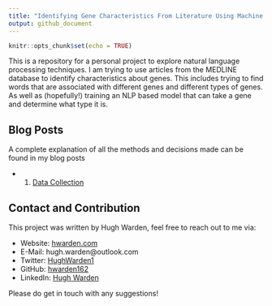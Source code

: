 ```yaml
---
title: "Identifying Gene Characteristics From Literature Using Machine Learning"
output: github_document
---
```


```r
knitr::opts_chunk$set(echo = TRUE)
```

This is a repository for a personal project to explore natural language processing techniques. I am trying to use articles from the MEDLINE database to identify characteristics about genes. This includes trying to find words that are associated with different genes and different types of genes. As well as (hopefully!) training an NLP based model that can take a gene and determine what type it is.

## Blog Posts

A complete explanation of all the methods and decisions made can be found in my blog posts

- (1) [Data Collection](https://www.hwarden.com/project/mutation-nlp/identifying-gene-characteristics-from-literature-using-machine-learning-data-collection/)

## Contact and Contribution

This project was written by Hugh Warden, feel free to reach out to me via:

- Website: [hwarden.com](www.hwarden.com)
- E-Mail: hugh.warden@outlook.com
- Twitter: [HughWarden1](https://twitter.com/HughWarden1)
- GitHub: [hwarden162](https://github.com/hwarden162)
- LinkedIn: [Hugh Warden](https://www.linkedin.com/in/hugh-warden-b95049197/)

Please do get in touch with any suggestions!

